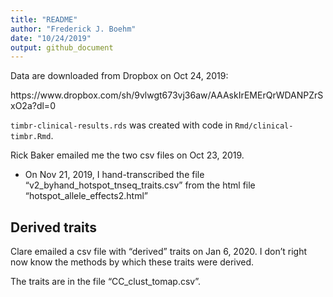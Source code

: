 ```yaml
---
title: "README"
author: "Frederick J. Boehm"
date: "10/24/2019"
output: github_document
---
```




Data are downloaded from Dropbox on Oct 24, 2019:

https://www.dropbox.com/sh/9vlwgt673vj36aw/AAAskIrEMErQrWDANPZrSxO2a?dl=0

`timbr-clinical-results.rds` was created with code in `Rmd/clinical-timbr.Rmd`.

Rick Baker emailed me the two csv files on Oct 23, 2019.

* On Nov 21, 2019, I hand-transcribed the file "v2_byhand_hotspot_tnseq_traits.csv" from the html file "hotspot_allele_effects2.html"

## Derived traits

Clare emailed a csv file with "derived" traits on Jan 6, 2020. I don't right now know the methods by which these traits were derived.

The traits are in the file "CC_clust_tomap.csv".




